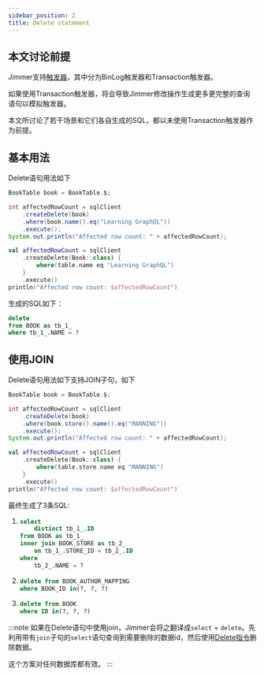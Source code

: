 ```yaml
---
sidebar_position: 2
title: Delete statement
---
```



## 本文讨论前提

Jimmer支持[触发器](./trigger)，其中分为BinLog触发器和Transaction触发器。

如果使用Transaction触发器，将会导致Jimmer修改操作生成更多更完整的查询语句以模拟触发器。

本文所讨论了若干场景和它们各自生成的SQL，都以未使用Transaction触发器作为前提。

## 基本用法

Delete语句用法如下

<Tabs groupId="language">
<TabItem value="java" label="Java">

```java
BookTable book = BookTable.$;

int affectedRowCount = sqlClient
    .createDelete(book)
    .where(book.name().eq("Learning GraphQL"))
    .execute();
System.out.println("Affected row count: " + affectedRowCount);
```

</TabItem>
<TabItem value="kotlin" label="Kotlin">

```kotlin
val affectedRowCount = sqlClient
    .createDelete(Book::class) {
        where(table.name eq "Learning GraphQL")
    }
    .execute()
println("Affected row count: $affectedRowCount")
```

</TabItem>
</Tabs>

生成的SQL如下：
```sql
delete 
from BOOK as tb_1_ 
where tb_1_.NAME = ?
```

## 使用JOIN

Delete语句用法如下支持JOIN子句，如下

<Tabs groupId="language">
<TabItem value="java" label="Java">

```java
BookTable book = BookTable.$;

int affectedRowCount = sqlClient
    .createDelete(book)
    .where(book.store().name().eq("MANNING"))
    .execute();
System.out.println("Affected row count: " + affectedRowCount);
```

</TabItem>
<TabItem value="kotlin" label="Kotlin">

```kotlin
val affectedRowCount = sqlClient
    .createDelete(Book::class) {
        where(table.store.name eq "MANNING")
    }
    .execute()
println("Affected row count: $affectedRowCount")
```

</TabItem>
</Tabs>

最终生成了3条SQL:

1. 
    ```sql
    select 
        distinct tb_1_.ID 
    from BOOK as tb_1_ 
    inner join BOOK_STORE as tb_2_ 
        on tb_1_.STORE_ID = tb_2_.ID 
    where 
        tb_2_.NAME = ?
    ```

2. 
    ```sql
    delete from BOOK_AUTHOR_MAPPING 
    where BOOK_ID in(?, ?, ?)
    ```
3. 
    ```sql
    delete from BOOK 
    where ID in(?, ?, ?)
    ```

:::note
如果在Delete语句中使用join，Jimmer会将之翻译成`select` + `delete`。先利用带有`join`子句的`select`语句查询到需要删除的数据id，然后使用[Delete指令](./delete-command)删除数据。

这个方案对任何数据库都有效。
:::